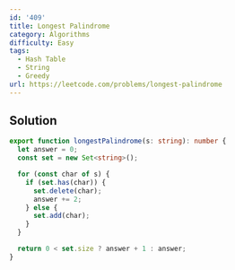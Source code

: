 ```yaml
---
id: '409'
title: Longest Palindrome
category: Algorithms
difficulty: Easy
tags:
  - Hash Table
  - String
  - Greedy
url: https://leetcode.com/problems/longest-palindrome
---
```


## Solution

```typescript showLineNumbers
export function longestPalindrome(s: string): number {
  let answer = 0;
  const set = new Set<string>();

  for (const char of s) {
    if (set.has(char)) {
      set.delete(char);
      answer += 2;
    } else {
      set.add(char);
    }
  }

  return 0 < set.size ? answer + 1 : answer;
}
```
